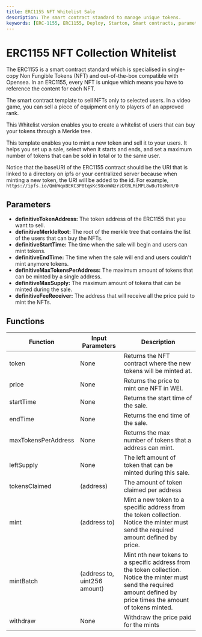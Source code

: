 ```yaml
---
title: ERC1155 NFT Whitelist Sale
description: The smart contract standard to manage unique tokens.
keywords: [ERC-1155, ERC1155, Deploy, Starton, Smart contracts, parameters, functions]
---
```


# ERC1155 NFT Collection Whitelist

The ERC1155 is a smart contract standard which is specialised in single-copy Non Fungible Tokens (NFT) and out-of-the-box compatible with Opensea. In an ERC1155, every NFT is unique which means you have to reference the content for each NFT.

The smart contract template to sell NFTs only to selected users. In a video game, you can sell a piece of equipment only to players of an approved rank.

This Whitelist version enables you to create a whitelist of users that can buy your tokens through a Merkle tree.

This template enables you to mint a new token and sell it to your users. It helps you set up a sale, select when it starts and ends, and set a maximum number of tokens that can be sold in total or to the same user.

Notice that the baseURI of the ERC1155 contract should be the URI that is linked to a directory on ipfs or your centralized server because when minting a new token, the URI will be added to the id. For example, `https://ipfs.io/QmbWqxBEKC3P8tqsKc98xmWNzrzDtRLMiMPL8wBuTGsMnR/0`

## Parameters

-   **definitiveTokenAddress:** The token address of the ERC1155 that you want to sell.
-   **definitiveMerkleRoot:** The root of the merkle tree that contains the list of the users that can buy the NFTs.
-   **definitiveStartTime:** The time when the sale will begin and users can mint tokens.
-   **definitiveEndTime:** The time when the sale will end and users couldn't mint anymore tokens.
-   **definitiveMaxTokensPerAddress:** The maximum amount of tokens that can be minted by a single address.
-   **definitiveMaxSupply:** The maximum amount of tokens that can be minted during the sale.
-   **definitiveFeeReceiver:** The address that will receive all the price paid to mint the NFTs.

## Functions

| Function            | Input Parameters             | Description                                                                                                                                                              |
| ------------------- | ---------------------------- | ------------------------------------------------------------------------------------------------------------------------------------------------------------------------ |
| token               | None                         | Returns the NFT contract where the new tokens will be minted at.                                                                                                         |
| price               | None                         | Returns the price to mint one NFT in WEI.                                                                                                                                |
| startTime           | None                         | Returns the start time of the sale.                                                                                                                                      |
| endTime             | None                         | Returns the end time of the sale.                                                                                                                                        |
| maxTokensPerAddress | None                         | Returns the max number of tokens that a address can mint.                                                                                                                |
| leftSupply          | None                         | The left amount of token that can be minted during this sale.                                                                                                            |
| tokensClaimed       | (address)                    | The amount of token claimed per address                                                                                                                                  |
| mint                | (address to)                 | Mint a new token to a specific address from the token collection. Notice the minter must send the required amount defined by price.                                      |
| mintBatch           | (address to, uint256 amount) | Mint nth new tokens to a specific address from the token collection. Notice the minter must send the required amount defined by price times the amount of tokens minted. |
| withdraw            | None                         | Withdraw the price paid for the mints                                                                                                                                    |

